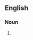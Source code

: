 ==English==

===Noun===
{{head|en|noun plural form|head=[[string]] [[distance]]s}}

# {{plural of|string distance|lang=en}}